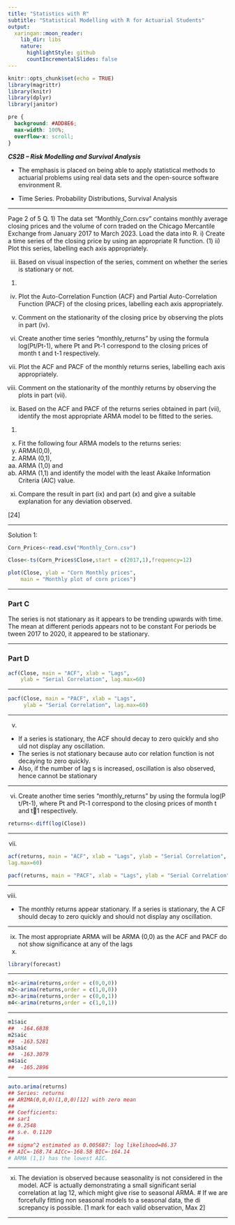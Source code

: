 ```yaml
---
title: "Statistics with R"
subtitle: "Statistical Modelling with R for Actuarial Students"
output:
  xaringan::moon_reader:
    lib_dir: libs
    nature:
      highlightStyle: github
      countIncrementalSlides: false
---
```


```r
knitr::opts_chunk$set(echo = TRUE)
library(magrittr)
library(knitr)
library(dplyr)
library(janitor)


```

```css
pre {
  background: #ADD8E6;
  max-width: 100%;
  overflow-x: scroll;
}
```

***CS2B – Risk Modelling and Survival Analysis ***


* The emphasis is placed on being able to apply statistical methods to actuarial problems using real data sets and the open-source software environment R. 

* Time Series. Probability Distributions, Survival Analysis

---

Page 2 of 5
Q. 1)
The data set “Monthly_Corn.csv” contains monthly average closing prices and the volume of corn traded on the Chicago Mercantile Exchange from January 2017 to March 2023. Load the data into R.
i) Create a time series of the closing price by using an appropriate R function.
(1)
ii) Plot this series, labelling each axis appropriately.

iii) Based on visual inspection of the series, comment on whether the series is stationary or not.
(1)
iv) Plot the Auto-Correlation Function (ACF) and Partial Auto-Correlation Function (PACF) of the closing prices, labelling each axis appropriately.

v) Comment on the stationarity of the closing price by observing the plots in part (iv).

vi) Create another time series “monthly_returns” by using the formula log(Pt/Pt-1), where Pt and Pt-1 correspond to the closing prices of month t and t-1 respectively.

vii) Plot the ACF and PACF of the monthly returns series, labelling each axis appropriately.

viii) Comment on the stationarity of the monthly returns by observing the plots in part (vii).

ix) Based on the ACF and PACF of the returns series obtained in part (vii), identify the most appropriate ARMA model to be fitted to the series.
(1)
x) Fit the following four ARMA models to the returns series:
a) ARMA(0,0),
b) ARMA (0,1),
c) ARMA (1,0) and
d) ARMA (1,1)
and identify the model with the least Akaike Information Criteria (AIC) value.

xi) Compare the result in part (ix) and part (x) and give a suitable explanation for any deviation observed.

[24]

---


Solution 1:

```r
Corn_Prices<-read.csv("Monthly_Corn.csv")
```

```r

Close<-ts(Corn_Prices$Close,start = c(2017,1),frequency=12)
```

```r
plot(Close, ylab = "Corn Monthly prices", 
	main = "Monthly plot of corn prices")

```


---

### Part C

The series is not stationary as it appears to be trending upwards with 
time. The mean at different periods appears not to be constant For periods be
tween 2017 to 2020, it appeared to be stationary.

---

### Part D


```r
acf(Close, main = "ACF", xlab = "Lags", 
    ylab = "Serial Correlation", lag.max=60)

```

---

```r
pacf(Close, main = "PACF", xlab = "Lags", 
     ylab = "Serial Correlation", lag.max=60)
```


---

(v) 

* If a series is stationary, the ACF should decay to zero quickly and sho
uld not display any oscillation.
* The series is not stationary because auto cor
relation function is not decaying to zero quickly. 
* Also, if the number of lag
s is increased, oscillation is also observed, hence cannot be stationary

---

(vi) Create another time series "monthly_returns" by using the formula log(P
t/Pt-1), where Pt and Pt-1 correspond to the closing prices of month t and t1 respectively.
```r
returns<-diff(log(Close))
```

---

(vii) 

```r
acf(returns, main = "ACF", xlab = "Lags", ylab = "Serial Correlation", 
lag.max=60)
```


```r
pacf(returns, main = "PACF", xlab = "Lags", ylab = "Serial Correlation", lag.max=60)
```

---

(viii) 

* The monthly returns appear stationary. If a series is stationary, the A
CF should decay to zero quickly and should not display any oscillation.
 
---

(ix) The most appropriate ARMA will be ARMA (0,0) as the ACF and PACF do not 
show significance at any of the lags 
(x) 

```r
library(forecast)
```


---

```r
m1<-arima(returns,order = c(0,0,0))
m2<-arima(returns,order = c(1,0,0))
m3<-arima(returns,order = c(0,0,1))
m4<-arima(returns,order = c(1,0,1))

```

---

```r
m1$aic
##  -164.6838
m2$aic
##  -163.5281
m3$aic
##  -163.3079
m4$aic
##  -165.2896
```

--- 

```r
auto.arima(returns)
## Series: returns 
## ARIMA(0,0,0)(1,0,0)[12] with zero mean 
## 
## Coefficients:
## sar1
## 0.2548
## s.e. 0.1120
## 
## sigma^2 estimated as 0.005687: log likelihood=86.37
## AIC=-168.74 AICc=-168.58 BIC=-164.14
# ARMA (1,1) has the lowest AIC.
```

---

(xi) The deviation is observed because seasonality is not considered in the 
model. ACF is actually demonstrating a small significant serial correlation at lag 12, which might give rise to seasonal ARMA. 
# If we are forcefully fitting non seasonal models to a seasonal data, the di
screpancy is possible.
 [1 mark for each valid observation, Max 2]

---